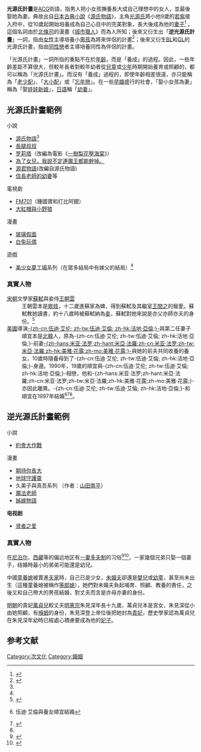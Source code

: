 {{Refimprove|time=2020-02-02T15:09:54+00:00}}
{{Japanese
| japanese = 光源氏計画
| kana = ひかるげんじけいかく
| romaji = Hikaru Genji keikaku
|}}

'''光源氏計畫'''是[[ACG|ACG]]術語，指男人把小女孩撫養長大成自己理想中的女人，並最後娶她為妻。典故出自[[日本|日本]][[古典小說|古典小說]]《[[源氏物語|源氏物語]]》，主角[[光源氏|光源氏]]將小他9歲的[[紫之上|若紫]]接入府中，從10歲起開始培養成為自己心目中的完美對象，長大後成為他的[[妻子|妻子]]<ref name="光">{{cite news |title=栽培蘿莉當老婆　「光源氏十年養成計畫」 |url=https://tw.appledaily.com/new/realtime/20140424/385331/ |accessdate=2020-01-31 |work=蘋果日報 |date=2014-04-24}}</ref>
。這個名詞由於[[北條司|北條司]]的漫畫《[[城市獵人|城市獵人]]》而為人所知；後來又衍生出「'''逆光源氏計畫'''」一詞，指由[[女性|女性]]主導培養小[[男孩|男孩]]為將來伴侶的計畫<ref>{{cite news|title=逆光源氏計畫? 前繼子變老公|url=https://n.yam.com/Article/20141006598039|accessdate=2020-02-02|work=yam蕃薯藤新聞|date=2014-10-06|author=朱冠宇|archive-date=2020-02-02|archive-url=https://web.archive.org/web/20200202151033/https://n.yam.com/Article/20141006598039|dead-url=no}}</ref>；後來又衍生[[BL_(和製英語)|BL]]和[[百合_(藝術類型)|GL]]的光源氏計畫，指由[[同性戀|同性戀]]者主導培養同性為伴侶的計畫。

「光源氏計畫」一詞所指的重點不在於[[年齡|年齡]]，而是「養成」的過程。因此，一些年齡差距不算很大，但較年長者對較年幼者從[[兒童|兒童]]或[[少年|少年]]時期開始養育或照顧的，都可以稱為「光源氏計畫」。而沒有「養成」過程的，即使年齡相差很遠，亦只能稱為「[[老少配|老少配]]」、「[[大小配|大小配]]」或「[[忘年戀|忘年戀]]」。在一些[[早婚|早婚]]盛行的社會，「娶小女孩為妻」稱為「娶[[娃娃新娘|娃娃新娘]]」，[[日語|日語]]稱「[[幼妻|幼妻]]」。

==光源氏計畫範例==
;小說
* [[源氏物語|源氏物語]]<ref name="光" />
* [[長腿叔叔|長腿叔叔]]
* [[罗莉塔|罗莉塔]]（改編為電影《[[洛丽塔_(1962年电影)|一樹梨花壓海棠]]》）
* [[為了女兒，我說不定連魔王都能幹掉。|為了女兒，我說不定連魔王都能幹掉。]]
*[[源君物語|源君物語]](改編自源氏物語)
*[[信長老師的幼妻|信長老師的幼妻]]等
;電視劇
* [[FM701|FM701]]（鍾國寶和打比阿銀）
* [[大紅帽與小野狼|大紅帽與小野狼]]
;漫畫
* [[玻璃假面|玻璃假面]]
* [[白兔玩偶|白兔玩偶]]
;遊戲
* [[美少女夢工場|美少女夢工場]]系列（在眾多結局中有嫁父的結局）<ref name="光" />

===真實人物===
;[[宋朝|宋朝]]文學家[[蘇軾|蘇軾]]與妾侍[[王朝雲|王朝雲]]
:王朝雲本是[[歌妓|歌妓]]，十二歲進蘇家為婢，得到蘇軾及其繼室[[王閏之|王閏之]]的寵愛。蘇軾教她讀書，約十八歲時被蘇軾納為[[妾|妾]]，蘇軾對她來說是亦父亦師亦夫的身份。<ref>{{Cite web|title=王朝云：苏轼最后的红颜知己|url=http://history.people.com.cn/BIG5/198305/198445/16890400.html|accessdate=|author=|date=|format=|publisher=|language=|archive-date=2020-02-14|archive-url=https://web.archive.org/web/20200214183032/http://history.people.com.cn/BIG5/198305/198445/16890400.html|dead-url=no}}</ref>
;[[美國|美國]]導演[[伍迪·艾倫|-{zh-cn:伍迪·艾伦; zh-tw:伍迪·艾倫; zh-hk:活地·亞倫;}-]]與第二任妻子{{link-en|順宜·普列文|Soon-Yi Previn|順宜}}
:順宜本是[[北韓|北韓]]人，原為-{zh-cn:伍迪·艾伦; zh-tw:伍迪·艾倫; zh-hk:活地·亞倫;}-前妻[[米亚·法罗|-{zh-hans:米亚·法罗;zh-hant:米亞·法羅;zh-cn:米亚·法罗;zh-tw:米亞·法羅;zh-hk:美雅·花露;zh-mo:美雅·花露;}-]]與她的前夫共同收養的養女，10歲時隨養母到了-{zh-cn:伍迪·艾伦; zh-tw:伍迪·艾倫; zh-hk:活地·亞倫;}-身邊。1990年，19歲的順宜與-{zh-cn:伍迪·艾伦; zh-tw:伍迪·艾倫; zh-hk:活地·亞倫;}-相戀，他和-{zh-hans:米亚·法罗;zh-hant:米亞·法羅;zh-cn:米亚·法罗;zh-tw:米亞·法羅;zh-hk:美雅·花露;zh-mo:美雅·花露;}-亦因此離異。-{zh-cn:伍迪·艾伦; zh-tw:伍迪·艾倫; zh-hk:活地·亞倫;}-和順宜在1997年結婚<ref>{{cite web |url=http://big5.ce.cn/xwzx/xwrwzhk/peoplemore/200707/27/t20070727_12336023.shtml |title=存档副本 |accessdate=2007-08-11 |deadurl=yes |archiveurl=https://web.archive.org/web/20080605044647/http://big5.ce.cn/xwzx/xwrwzhk/peoplemore/200707/27/t20070727_12336023.shtml |archivedate=2008-06-05 }} 伍迪·艾倫與養女順宜結婚</ref><ref>{{cite book |author1=鄭頴 |title=106年突破!民法親屬與繼承編 |date=2016年10月 |publisher=千華數位文化 |location=台灣 |isbn=9789863747710 |page=第34頁 |edition=2版1刷 |url=https://books.google.com.tw/books?id=D5BqDQAAQBAJ&pg=PA34&lpg=PA34&dq=%E5%85%89%E6%BA%90%E6%B0%8F%E8%A8%88%E7%95%AB+%E6%A1%88%E4%BE%8B&source=bl&ots=3fl5TkvXQ2&sig=ACfU3U1Rh41qk9NzNFddITzG3aDTmmrLuw&hl=zh-TW&sa=X&ved=2ahUKEwiQjPbByK3nAhVIHKYKHaMhBSAQ6AEwBnoECAoQAQ#v=onepage&q=%E5%85%89%E6%BA%90%E6%B0%8F%E8%A8%88%E7%95%AB%20%E6%A1%88%E4%BE%8B&f=false |accessdate=2020-01-31}}</ref><ref name="光" />。

==逆光源氏計畫範例==
;小說
* [[約會大作戰|約會大作戰]]
;漫畫
* [[期待你長大_(漫畫)|期待你長大]]
* [[地球守護靈|地球守護靈]]
* 久美子與真吾系列 （作者：[[山田南平|山田南平]]）
*[[魔法老師|魔法老師]]
*[[姊嫁物語|姊嫁物語]]
'''电视剧'''
*[[贤者之爱|贤者之爱]]
===真實人物===
在[[尼泊尔|尼泊尔]]、[[西藏自治区|西藏]]等的偏远地区有[[一妻多夫制|一妻多夫制]]的习俗<ref>{{Cite web|title=【AC特別報導】改變中的尼泊爾一妻多夫傳統|url=https://www.thenewslens.com/article/4496|accessdate=2020-03-19|date=2014-06-13|last=編輯|first=TNL|work=The News Lens 關鍵評論網|language=zh-TW|archive-date=2020-03-19|archive-url=https://web.archive.org/web/20200319064458/https://www.thenewslens.com/article/4496|dead-url=no}}</ref><ref>{{Cite web|title=藏族婚俗：一夫多妻与一妻多夫_中国网|url=http://www.china.com.cn/culture/aboutchina/zz/2008-06/16/content_18460557.htm|accessdate=2020-03-19|work=www.china.com.cn|archive-date=2020-05-26|archive-url=https://web.archive.org/web/20200526181046/http://www.china.com.cn/culture/aboutchina/zz/2008-06/16/content_18460557.htm|dead-url=no}}</ref>，一家幾個兄弟只娶一個妻子，结婚時最小的弟弟可能還是幼兒。

中國[[童養媳|童養媳]]被賣進[[夫家|夫家]]時，自己已是少女，[[未婚夫|未婚夫]]卻還是[[嬰兒|嬰兒]]或[[幼童|幼童]]，甚至尚未出生（這種童養媳被稱作[[等郎媳|等郎媳]]），她們對未婚夫負起哺育、照顧、教養的責任，之後又和自己帶大的男孩結婚，對丈夫而言是亦母亦妻的身份。

[[明朝|明朝]]的貴妃[[萬貞兒|萬貞兒]]較丈夫[[明憲宗|明憲宗]]朱見深年長十九歲，萬貞兒本是宮女，朱見深從小由她照顧，有[[褓姆|褓姆]]的身份，朱見深登上帝位後把她封為[[貴妃|貴妃]]，歷史學家認為萬貞兒在朱見深年幼時已經處心積慮要成為他的[[妃子|妃子]]。

==参考文献==
<div class="references-small">
<references />
</div>

[[Category:次文化|Category:次文化]]
[[Category:婚姻|Category:婚姻]]